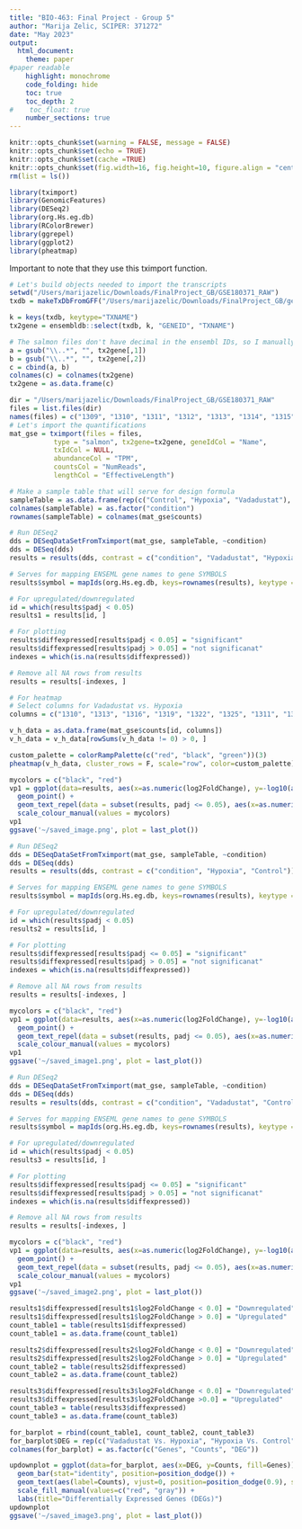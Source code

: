 ```yaml
---
title: "BIO-463: Final Project - Group 5"
author: "Marija Zelic, SCIPER: 371272"
date: "May 2023"
output:
  html_document:
    theme: paper
#paper readable
    highlight: monochrome
    code_folding: hide
    toc: true
    toc_depth: 2
#    toc_float: true
    number_sections: true
---
```


```r
knitr::opts_chunk$set(warning = FALSE, message = FALSE) 
knitr::opts_chunk$set(echo = TRUE)
knitr::opts_chunk$set(cache =TRUE)
knitr::opts_chunk$set(fig.width=16, fig.height=10, figure.align = "center") 
rm(list = ls())
```

```r
library(tximport)
library(GenomicFeatures)
library(DESeq2)
library(org.Hs.eg.db)
library(RColorBrewer)
library(ggrepel)
library(ggplot2)
library(pheatmap)
```

Important to note that they use this tximport function.

```r

# Let's build objects needed to import the transcripts
setwd("/Users/marijazelic/Downloads/FinalProject_GB/GSE180371_RAW")
txdb = makeTxDbFromGFF("/Users/marijazelic/Downloads/FinalProject_GB/gencode.v46lift37.basic.annotation.gff3.gz")

k = keys(txdb, keytype="TXNAME")
tx2gene = ensembldb::select(txdb, k, "GENEID", "TXNAME")

# The salmon files don't have decimal in the ensembl IDs, so I manually cut them off
a = gsub("\\..*", "", tx2gene[,1])
b = gsub("\\..*", "", tx2gene[,2])
c = cbind(a, b)
colnames(c) = colnames(tx2gene)
tx2gene = as.data.frame(c)

dir = "/Users/marijazelic/Downloads/FinalProject_GB/GSE180371_RAW"
files = list.files(dir)
names(files) = c("1309", "1310", "1311", "1312", "1313", "1314", "1315", "1316", "1317", "1318", "1319", "1320", "1321", "1322", "1323", "1324", "1325", "1326")
# Let's import the quantifications
mat_gse = tximport(files = files,
           type = "salmon", tx2gene=tx2gene, geneIdCol = "Name",
           txIdCol = NULL,
           abundanceCol = "TPM",
           countsCol = "NumReads",
           lengthCol = "EffectiveLength")
```

```r

# Make a sample table that will serve for design formula
sampleTable = as.data.frame(rep(c("Control", "Hypoxia", "Vadadustat"), 6))
colnames(sampleTable) = as.factor("condition")
rownames(sampleTable) = colnames(mat_gse$counts)

# Run DESeq2
dds = DESeqDataSetFromTximport(mat_gse, sampleTable, ~condition)
dds = DESeq(dds)
results = results(dds, contrast = c("condition", "Vadadustat", "Hypoxia"))

# Serves for mapping ENSEML gene names to gene SYMBOLS
results$symbol = mapIds(org.Hs.eg.db, keys=rownames(results), keytype = "ENSEMBL", column = "SYMBOL")

# For upregulated/downregulated
id = which(results$padj < 0.05)
results1 = results[id, ]

# For plotting
results$diffexpressed[results$padj < 0.05] = "significant"
results$diffexpressed[results$padj > 0.05] = "not significanat"
indexes = which(is.na(results$diffexpressed))

# Remove all NA rows from results
results = results[-indexes, ]

# For heatmap
# Select columns for Vadadustat vs. Hypoxia
columns = c("1310", "1313", "1316", "1319", "1322", "1325", "1311", "1314", "1317", "1320", "1323", "1326")

v_h_data = as.data.frame(mat_gse$counts[id, columns])
v_h_data = v_h_data[rowSums(v_h_data != 0) > 0, ]
```

```r
custom_palette = colorRampPalette(c("red", "black", "green"))(3)
pheatmap(v_h_data, cluster_rows = F, scale="row", color=custom_palette)
```

```r

mycolors = c("black", "red")
vp1 = ggplot(data=results, aes(x=as.numeric(log2FoldChange), y=-log10(as.numeric(padj)), col=diffexpressed, label=symbol)) +
  geom_point() +
  geom_text_repel(data = subset(results, padj <= 0.05), aes(x=as.numeric(log2FoldChange), y=-log10(as.numeric(padj)), label=symbol)) + labs(title="Vadadustat vs. Hypoxia", y="-log10(adjP-value)", x="Log2FoldChange") +
  scale_colour_manual(values = mycolors)
vp1
ggsave('~/saved_image.png', plot = last_plot())

```

```r

# Run DESeq2
dds = DESeqDataSetFromTximport(mat_gse, sampleTable, ~condition)
dds = DESeq(dds)
results = results(dds, contrast = c("condition", "Hypoxia", "Control"))

# Serves for mapping ENSEML gene names to gene SYMBOLS
results$symbol = mapIds(org.Hs.eg.db, keys=rownames(results), keytype = "ENSEMBL", column = "SYMBOL")

# For upregulated/downregulated
id = which(results$padj < 0.05)
results2 = results[id, ]

# For plotting
results$diffexpressed[results$padj <= 0.05] = "significant"
results$diffexpressed[results$padj > 0.05] = "not significanat"
indexes = which(is.na(results$diffexpressed))

# Remove all NA rows from results
results = results[-indexes, ]
```

```r

mycolors = c("black", "red")
vp1 = ggplot(data=results, aes(x=as.numeric(log2FoldChange), y=-log10(as.numeric(padj)), col=diffexpressed, label=symbol)) +
  geom_point() +
  geom_text_repel(data = subset(results, padj <= 0.05), aes(x=as.numeric(log2FoldChange), y=-log10(as.numeric(padj)), label=symbol)) + labs(title="Hypoxia vs. Control", y="-log10(adjP-value)", x="Log2FoldChange") +
  scale_colour_manual(values = mycolors)
vp1
ggsave('~/saved_image1.png', plot = last_plot())

```

```r

# Run DESeq2
dds = DESeqDataSetFromTximport(mat_gse, sampleTable, ~condition)
dds = DESeq(dds)
results = results(dds, contrast = c("condition", "Vadadustat", "Control"))

# Serves for mapping ENSEML gene names to gene SYMBOLS
results$symbol = mapIds(org.Hs.eg.db, keys=rownames(results), keytype = "ENSEMBL", column = "SYMBOL")

# For upregulated/downregulated
id = which(results$padj < 0.05)
results3 = results[id, ]

# For plotting
results$diffexpressed[results$padj <= 0.05] = "significant"
results$diffexpressed[results$padj > 0.05] = "not significanat"
indexes = which(is.na(results$diffexpressed))

# Remove all NA rows from results
results = results[-indexes, ]
```

```r

mycolors = c("black", "red")
vp1 = ggplot(data=results, aes(x=as.numeric(log2FoldChange), y=-log10(as.numeric(padj)), col=diffexpressed, label=symbol)) +
  geom_point() +
  geom_text_repel(data = subset(results, padj <= 0.05), aes(x=as.numeric(log2FoldChange), y=-log10(as.numeric(padj)), label=symbol)) + labs(title="Vadadustat vs. Control", y="-log10(adjP-value)", x="Log2FoldChange") +
  scale_colour_manual(values = mycolors)
vp1
ggsave('~/saved_image2.png', plot = last_plot())

```

```r
results1$diffexpressed[results1$log2FoldChange < 0.0] = "Downregulated"
results1$diffexpressed[results1$log2FoldChange > 0.0] = "Upregulated"
count_table1 = table(results1$diffexpressed)
count_table1 = as.data.frame(count_table1)

results2$diffexpressed[results2$log2FoldChange < 0.0] = "Downregulated"
results2$diffexpressed[results2$log2FoldChange > 0.0] = "Upregulated"
count_table2 = table(results2$diffexpressed)
count_table2 = as.data.frame(count_table2)

results3$diffexpressed[results3$log2FoldChange < 0.0] = "Downregulated"
results3$diffexpressed[results3$log2FoldChange >0.0] = "Upregulated"
count_table3 = table(results3$diffexpressed)
count_table3 = as.data.frame(count_table3)

```

```r

for_barplot = rbind(count_table1, count_table2, count_table3)
for_barplot$DEG = rep(c("Vadadustat Vs. Hypoxia", "Hypoxia Vs. Control", "Vadadustat Vs. Control"), each=2)
colnames(for_barplot) = as.factor(c("Genes", "Counts", "DEG"))

updownplot = ggplot(data=for_barplot, aes(x=DEG, y=Counts, fill=Genes)) +
  geom_bar(stat="identity", position=position_dodge()) +
  geom_text(aes(label=Counts), vjust=0, position=position_dodge(0.9), size=3.5) +
  scale_fill_manual(values=c("red", "gray")) +
  labs(title="Differentially Expressed Genes (DEGs)")
updownplot
ggsave('~/saved_image3.png', plot = last_plot())
```